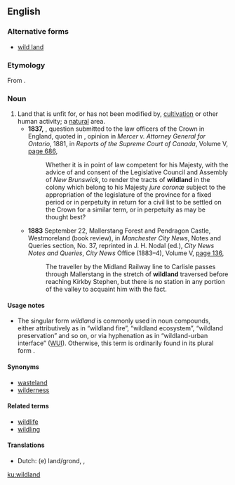 ==English==

===Alternative forms===
* [[wild land]]

===Etymology===
From {{compound|wild|land|lang=en}}.

===Noun===
{{en-noun|~}}

# Land that is unfit for, or has not been modified by, [[cultivation]] or other human activity; a [[natural]] area.
#* '''1837,''' {{w|Charles Grant, 1st Baron Glenelg|Lord Glenelg}}, question submitted to the law officers of the Crown in England, quoted in {{w|John Wellington Gwynne|Justice Gwynne}}, opinion in ''Mercer v. Attorney General for Ontario'', 1881, in ''Reports of the Supreme Court of Canada'', Volume V, [http://books.google.com/books?id=3JoDAAAAQAAJ&pg=RA1-PA686&dq=wildland page 686],
#*: Whether it is in point of law competent for his Majesty, with the advice of and consent of the Legislative Council and Assembly of ''New Brunswick'', to render the tracts of '''wildland''' in the colony which belong to his Majesty ''jure coronæ'' subject to the appropriation of the legislature of the province for a fixed period or in perpetuity in return for a civil list to be settled on the Crown for a similar term, or in perpetuity as may be thought best?
#* '''1883''' September 22, Mallerstang Forest and Pendragon Castle, Westmoreland (book review), in ''Manchester City News'', Notes and Queries section, No. 37, reprinted in J. H. Nodal (ed.), ''City News Notes and Queries'', ''City News'' Office (1883–4), Volume V, [http://books.google.com/books?id=1fEHAAAAQAAJ&pg=PA136&dq=wildland page 136],
#*: The traveller by the Midland Railway line to Carlisle passes through Mallerstang in the stretch of '''wildland''' traversed before reaching Kirkby Stephen, but there is no station in any portion of the valley to acquaint him with the fact.

====Usage notes====
* The singular form ''wildland'' is commonly used in noun compounds, either attributively as in “wildland fire”, “wildland ecosystem”, “wildland preservation” and so on, or via hyphenation as in “wildland-urban interface” ([[WUI]]). Otherwise, this term is ordinarily found in its plural form {{term|wildlands}}.

====Synonyms====
* [[wasteland]]
* [[wilderness]]

====Related terms====
* [[wildlife]]
* [[wildling]]

====Translations====
{{trans-top|natural area}}
* Dutch: {{t|nl|onbebouwd}}(e) land/grond, {{t+|nl|wildernis}}, {{t+|nl|woestenij}}
{{trans-mid}}
{{trans-bottom}}

[[ku:wildland]]
